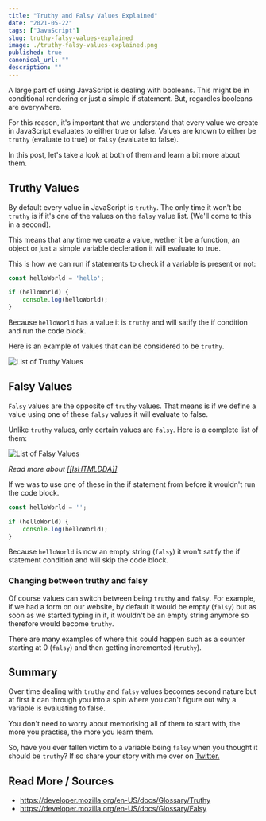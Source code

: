 ```yaml
---
title: "Truthy and Falsy Values Explained"
date: "2021-05-22"
tags: ["JavaScript"]
slug: truthy-falsy-values-explained
image: ./truthy-falsy-values-explained.png
published: true
canonical_url: ""
description: ""
---
```


A large part of using JavaScript is dealing with booleans. This might be in conditional rendering or just a simple if statement. But, regardles booleans are everywhere.

For this reason, it's important that we understand that every value we create in JavaScript evaluates to either true or false. Values are known to either be `truthy` (evaluate to true) or `falsy` (evaluate to false).

In this post, let's take a look at both of them and learn a bit more about them.

## Truthy Values

By default every value in JavaScript is `truthy`. The only time it won't be `truthy` is if it's one of the values on the `falsy` value list. (We'll come to this in a second).

This means that any time we create a value, wether it be a function, an object or just a simple variable decleration it will evaluate to true.

This is how we can run if statements to check if a variable is present or not:

```JavaScript
const helloWorld = 'hello';

if (helloWorld) {
    console.log(helloWorld);
}
```

Because `helloWorld` has a value it is `truthy` and will satify the if condition and run the code block.

Here is an example of values that can be considered to be `truthy`.

![List of Truthy Values](./truthy-values.png)

## Falsy Values

`Falsy` values are the opposite of `truthy` values. That means is if we define a value using one of these `falsy` values it will evaluate to false.

Unlike `truthy` values, only certain values are `falsy`. Here is a complete list of them:

![List of Falsy Values](./falsy-values.png)

_Read more about [[[IsHTMLDDA]]](https://tc39.es/ecma262/#sec-IsHTMLDDA-internal-slot)_

If we was to use one of these in the if statement from before it wouldn't run the code block.

```JavaScript
const helloWorld = '';

if (helloWorld) {
    console.log(helloWorld);
}
```

Because `helloWorld` is now an empty string (`falsy`) it won't satify the if statement condition and will skip the code block.

### Changing between truthy and falsy

Of course values can switch between being `truthy` and `falsy`. For example, if we had a form on our website, by default it would be empty (`falsy`) but as soon as we started typing in it, it wouldn't be an empty string anymore so therefore would become `truthy`.

There are many examples of where this could happen such as a counter starting at 0 (`falsy`) and then getting incremented (`truthy`).

## Summary

Over time dealing with `truthy` and `falsy` values becomes second nature but at first it can through you into a spin where you can't figure out why a variable is evaluating to false.

You don't need to worry about memorising all of them to start with, the more you practise, the more you learn them.

So, have you ever fallen victim to a variable being `falsy` when you thought it should be `truthy`? If so share your story with me over on [Twitter.](https://twitter.com/MrConerMurphy)

## Read More / Sources

- https://developer.mozilla.org/en-US/docs/Glossary/Truthy
- https://developer.mozilla.org/en-US/docs/Glossary/Falsy
